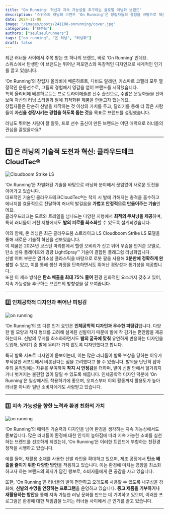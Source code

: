 ```yaml
---
title: "On Running: 혁신과 지속 가능성을 추구하는 글로벌 러닝화 브랜드"
description: "스위스의 러닝화 브랜드 ‘On Running’은 창립자들의 경험을 바탕으로 혁신적 기술력과 환경을 고려한 지속 가능성을 통해 러너들에게 특별한 가치를 제공하고 있는데요. 'On Running'은 어떤 매력으로 러너들의 관심을 끌었을까요?"
date: 2024-11-08
image: "/images/posts/241108-onrunning/cover.jpg"
categories: ["브랜드"]
authors: ["seulseulrunners"]
tags: ["on running", "온 러닝", "러닝화"]
draft: false
---
```


최근 러너들 사이에서 주목 받는 또 하나의 브랜드, 바로 ‘On Running’ 인데요.  
스위스에서 탄생한 이 브랜드는 뛰어난 퍼포먼스와 독창적인 디자인으로 세계적인 인기를 끌고 있습니다.

‘On Running’의 창립자 올리비에 베른하르트, 다비드 알레만, 카스파르 코펠리 모두 열정적인 운동선수로, 그들의 경험에서 영감을 얻어 브랜드를 시작했습니다.  
특히 올리비에 베른하르트는 프로 트라이애슬론 선수 출신으로, 수많은 운동화들을 신어보며 자신의 러닝 스타일과 발에 최적화된 제품을 만들고자 했는데요.  
창립자들은 단순히 신발을 제작하는 것 이상의 가치를 두고, 달리기를 통해 더 많은 사람들이 **자신을 성장시키는 경험을 하도록 돕는 것**을 목표로 브랜드를 설립했습니다.  

러닝도 뛰어본 사람이 잘 알듯, 프로 선수 출신이 만든 브랜드는 어떤 매력으로 러너들의 관심을 끌었을까요?

---

## 1️⃣ 온 러닝의 기술적 도전과 혁신: 클라우드테크 CloudTec®

<Image 
src="/images/posts/241108-onrunning/01.avif" 
alt="Cloudboom Strike LS" 
layout="responsive" 
caption="Cloudboom Strike LS ©on running"
/>

 ‘On Running’은 차별화된 기술을 바탕으로 러닝화 분야에서 끊임없이 새로운 도전을 이어가고 있습니다.  
대표적인 기술인 클라우드테크CloudTec®는 착지 시 발에 가해지는 충격을 흡수하고 에너지를 효율적으로 전달하여 러너의 발걸음을 **가볍고 안정적으로 만들어주는 기술**인데요.  
클라우드테크는 도로와 트레일을 넘나드는 다양한 지형에서 **최적의 쿠셔닝을 제공**하며, 특히 러너들이 거친 지형에서도 **발의 피로를 최소화**할 수 있도록 설계되었습니다.  

 이와 함께, 온 러닝은 최근 클라우드붐 스트라이크 LS Cloudboom Strike LS 모델을 통해 새로운 기술적 혁신을 선보였습니다.  
이 제품은 2024년 보스턴 마라톤에서 헬렌 오비리가 신고 뛰어 우승을 안겨준 모델로, 탄소 섬유 플레이트와 경량 LightSpray™ 기술이 결합된 플래그쉽 러닝화입니다.  
신발 어퍼 부분은 열가소성 플라스틱을 바탕으로 로봇 팔을 사용해 **3분만에 정확하게 완성**할 수 있고, 이를 통해 생산 과정을 단축하면서도 뛰어난 경량성과 통기성을 제공합니다.  
또한 이 제조 방식은 **탄소 배출을 최대 75% 줄여** 환경 친화적인 요소까지 갖추고 있어, 지속 가능성을 추구하는 브랜드의 방향성을 잘 보여줍니다​.  

---

### 2️⃣ 인체공학적 디자인과 뛰어난 피팅감

<Image 
src="/images/posts/241108-onrunning/02.webp" 
alt="on running" 
layout="responsive" 
caption="©on running"
/>

 ‘On Running’의 또 다른 인기 요인은 **인체공학적 디자인과 우수한 피팅감**입니다. 
다양한 발 모양과 착지 형태를 고려해 설계된 신발이기 때문에 발에 착 감기는 편안함을 제공하는데요. 
신발의 무게를 최소화하면서도 **발의 굴곡에 맞춰** 유연하게 반응하는 디자인을 도입해, 달리기 중 발에 무리가 가지 않도록 디자인했다고 합니다.

 특히 발목 서포트 디자인이 돋보이는데, 이는 많은 러너들이 발목 부상을 당하는 이유가 부적절한 서포트에서 비롯된다는 점을 고려했다고 볼 수 있습니다. 
발목을 단단히 잡아주되 움직임에는 자유를 부여하여 **착지 시 안정감**을 더하며, 발이 신발 안에서 헐거워지거나 벗겨지는 불편함 없이 달릴 수 있도록 해줍니다. 
인체공학적 디자인 덕분에 ‘On Running’은 일상에서도 착용하기에 좋으며, 오피스부터 야외 활동까지 활용도가 높아 러너뿐 아니라 일반 소비자에게도 사랑받고 있습니다.

---

### 3️⃣ 지속 가능성을 향한 노력과 환경 친화적 가치

<Image 
src="/images/posts/241108-onrunning/03.avif" 
alt="on running" 
layout="responsive" 
caption="©on running"
/>

‘On Running’의 매력은 기술력과 디자인을 넘어 환경을 생각하는 지속 가능성에서도 돋보입니다. 
많은 러너들이 환경에 대한 인식이 높아짐에 따라 지속 가능한 소비를 실천하는 브랜드를 선호하게 되었는데, ‘On Running’은 이러한 트랜드에 부합하는 친환경 정책을 시행하고 있습니다. 

 예를 들어, 재활용 소재를 사용한 신발 라인을 확대하고 있으며, 제조 공정에서 **탄소 배출을 줄이기 위한 다양한 방안**을 적용하고 있습니다. 
이는 환경에 미치는 영향을 최소화하고자 하는 브랜드의 의지가 담긴 행보로, 소비자들에게 큰 공감을 사고 있습니다.

 또한, 'On Running'은 러너들의 발이 편안하고 오래도록 사용할 수 있도록 내구성을 강화해, **신발의 수명을 연장하는 프로그램**을 운영하고 있습니다. 
 **중고 제품을 기부하거나 재활용하는 방안**을 통해 지속 가능한 러닝 문화를 만드는 데 기여하고 있으며, 이러한 프로그램은 환경에 대한 책임감을 느끼는 러너들 사이에서 큰 인기를 끌고 있습니다.

---